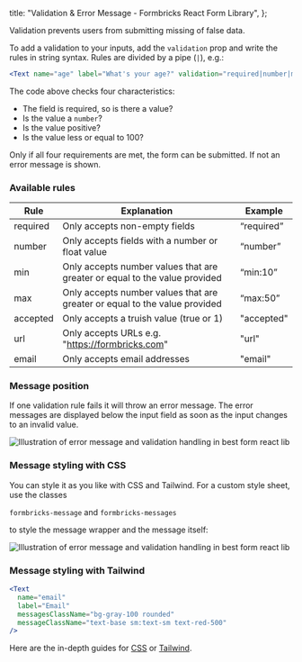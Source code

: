
  title: "Validation & Error Message - Formbricks React Form Library",
};

Validation prevents users from submitting missing of false data.

To add a validation to your inputs, add the `validation` prop and write the rules in string syntax. Rules are divided by a pipe (`|`), e.g.:

```jsx
<Text name="age" label="What's your age?" validation="required|number|min:0|max:100" />
```

The code above checks four characteristics:

- The field is required, so is there a value?
- Is the value a `number`?
- Is the value positive?
- Is the value less or equal to 100?

Only if all four requirements are met, the form can be submitted. If not an error message is shown.

### Available rules

| Rule     | Explanation                                                                | Example    |
| -------- | -------------------------------------------------------------------------- | ---------- |
| required | Only accepts non-empty fields                                              | “required” |
| number   | Only accepts fields with a number or float value                           | “number”   |
| min      | Only accepts number values that are greater or equal to the value provided | “min:10”   |
| max      | Only accepts number values that are greater or equal to the value provided | “max:50”   |
| accepted | Only accepts a truish value (true or 1)                                    | "accepted" |
| url      | Only accepts URLs e.g. "https://formbricks.com"                            | "url"      |
| email    | Only accepts email addresses                                               | "email"    |

### Message position

If one validation rule fails it will throw an error message. The error messages are displayed below the input field as soon as the input changes to an invalid value.

<Image
  src={ErrorMsgImg}
  alt="Illustration of error message and validation handling in best form react lib"
  className="rounded-lg"
/>

### Message styling with CSS

You can style it as you like with CSS and Tailwind. For a custom style sheet, use the classes

`formbricks-message` and `formbricks-messages`

to style the message wrapper and the message itself:

<Image
  src={Styling}
  alt="Illustration of error message and validation handling in best form react lib"
  className="rounded-lg"
/>

### Message styling with Tailwind

```jsx
<Text
  name="email"
  label="Email"
  messagesClassName="bg-gray-100 rounded"
  messageClassName="text-base sm:text-sm text-red-500"
/>
```

Here are the in-depth guides for [CSS](/docs/react-form-library/style-css) or [Tailwind](/docs/react-form-library/style-tailwind).

